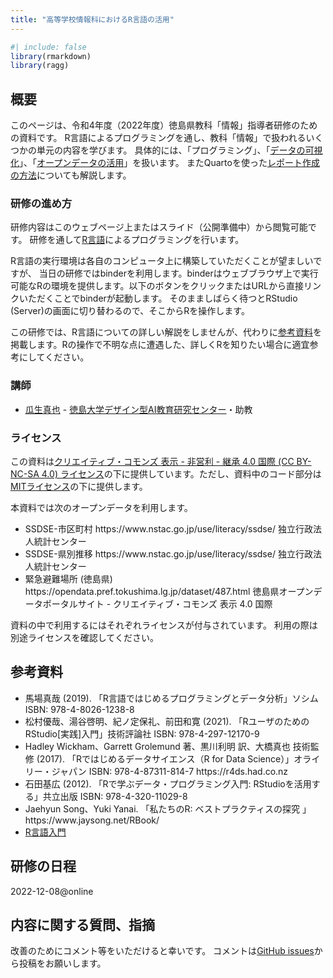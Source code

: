 ```yaml
---
title: "高等学校情報科におけるR言語の活用"
---
```


```r
#| include: false
library(rmarkdown)
library(ragg)
```

## 概要

このページは、令和4年度（2022年度）徳島県教科「情報」指導者研修のための資料です。
R言語によるプログラミングを通し、教科「情報」で扱われるいくつかの単元の内容を学びます。
具体的には、「プログラミング」、「[データの可視化](plot.html)」、「[オープンデータの活用](shelter.html)」を扱います。
またQuartoを使った[レポート作成の方法](report.html)についても解説します。

### 研修の進め方

研修内容はこのウェブページ上またはスライド（公開準備中）から閲覧可能です。
研修を通して[R言語](https://cran.r-project.org)によるプログラミングを行います。

R言語の実行環境は各自のコンピュータ上に構築していただくことが望ましいですが、
当日の研修ではbinderを利用します。binderはウェブブラウザ上で実行可能なRの環境を提供します。以下のボタンをクリックまたはURLから直接リンクいただくことでbinderが起動します。
そのまましばらく待つとRStudio (Server)の画面に切り替わるので、そこからRを操作します。

この研修では、R言語についての詳しい解説をしませんが、代わりに[参考資料](#参考資料)を掲載します。Rの操作で不明な点に遭遇した、詳しくRを知りたい場合に適宜参考にしてください。

### 講師

- [瓜生真也](http://github.com/uribo) - [徳島大学デザイン型AI教育研究センター](https://www.tokushima-u.ac.jp/ai/)・助教

### ライセンス

この資料は[クリエイティブ・コモンズ 表示 - 非営利 - 継承 4.0 国際 (CC BY-NC-SA 4.0) ライセンス](https://creativecommons.org/licenses/by-nc-sa/4.0/deed.ja)の下に提供しています。ただし、資料中のコード部分は[MITライセンス](https://opensource.org/licenses/MIT)の下に提供します。

本資料では次のオープンデータを利用します。

- SSDSE-市区町村 https://www.nstac.go.jp/use/literacy/ssdse/ 独立行政法人統計センター
- SSDSE-県別推移 https://www.nstac.go.jp/use/literacy/ssdse/ 独立行政法人統計センター
- 緊急避難場所 (徳島県) https://opendata.pref.tokushima.lg.jp/dataset/487.html 徳島県オープンデータポータルサイト - クリエイティブ・コモンズ 表示 4.0 国際

資料の中で利用するにはそれぞれライセンスが付与されています。
利用の際は別途ライセンスを確認してください。


## 参考資料

- 馬場真哉 (2019). 「R言語ではじめるプログラミングとデータ分析」ソシム
ISBN: 978-4-8026-1238-8
- 松村優哉、湯谷啓明、紀ノ定保礼、前田和寛 (2021). 「RユーザのためのRStudio[実践]入門」技術評論社
ISBN: 978-4-297-12170-9
- Hadley Wickham、Garrett Grolemund 著、黒川利明 訳、大橋真也 技術監修 (2017). 
「Rではじめるデータサイエンス（R for Data Science）」オライリー・ジャパン
ISBN: 978-4-87311-814-7 https://r4ds.had.co.nz
- 石田基広 (2012). 「Rで学ぶデータ・プログラミング入門: RStudioを活用する」共立出版
ISBN: 978-4-320-11029-8
- Jaehyun Song、Yuki Yanai. 「私たちのR: ベストプラクティスの探究 」 https://www.jaysong.net/RBook/
- [R言語入門](https://speakerdeck.com/s_uryu/introduction-to-r)


## 研修の日程

2022-12-08\@online

## 内容に関する質問、指摘

改善のためにコメント等をいただけると幸いです。
コメントは[GitHub issues](https://github.com/uribo/221208tskm_ed_training/issues/new)から投稿をお願いします。

